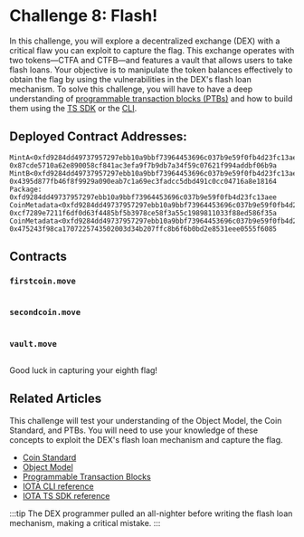 




# Challenge 8: Flash!

In this challenge, you will explore a decentralized exchange (DEX) with a critical flaw you can exploit to capture the flag. This exchange operates with two tokens—CTFA and CTFB—and features a vault that allows users to take flash loans. Your objective is to manipulate the token balances effectively to obtain the flag by using the vulnerabilities in the DEX's flash loan mechanism. 
To solve this challenge, you will have to have a deep understanding of [programmable transaction blocks (PTBs)](../iota-101/transactions/ptb/programmable-transaction-blocks-overview.mdx) and how to build them using the [TS SDK](../iota-101/transactions/ptb/building-programmable-transaction-blocks-ts-sdk.mdx) or the [CLI](../../references/cli/ptb.mdx).

## Deployed Contract Addresses:
```
MintA<0xfd9284dd49737957297ebb10a9bbf73964453696c037b9e59f0fb4d23fc13aee::ctfa::CTFA>: 0x87cde5710a62e890058cf841ac3efa9f7b9db7a34f59c07621f994addbf06b9a
MintB<0xfd9284dd49737957297ebb10a9bbf73964453696c037b9e59f0fb4d23fc13aee::ctfb::CTFB>: 0x4395d877fb46f8f9929a090eab7c1a69ec3fadcc5dbd491c0cc04716a8e18164
Package: 0xfd9284dd49737957297ebb10a9bbf73964453696c037b9e59f0fb4d23fc13aee
CoinMetadata<0xfd9284dd49737957297ebb10a9bbf73964453696c037b9e59f0fb4d23fc13aee::ctfa::CTFA>: 0xcf7289e7211f6df0d63f4485bf5b3978ce58f3a55c1989811033f88ed586f35a
CoinMetadata<0xfd9284dd49737957297ebb10a9bbf73964453696c037b9e59f0fb4d23fc13aee::ctfb::CTFB>: 0x475243f98ca1707225743502003d34b207ffc8b6f6b0bd2e8531eee0555f6085
```

## Contracts

### `firstcoin.move`
```move file=<rootDir>/docs/examples/move/ctf/challenge_8/sources/firstcoin.move
```

### `secondcoin.move`
```move file=<rootDir>/docs/examples/move/ctf/challenge_8/sources/secondcoin.move
```

### `vault.move`
```move file=<rootDir>/docs/examples/move/ctf/challenge_8/sources/vault.move
```

Good luck in capturing your eighth flag!


## Related Articles
This challenge will test your understanding of the Object Model, the Coin Standard, and PTBs. You will need to use your knowledge of these concepts to exploit the DEX's flash loan mechanism and capture the flag.

- [Coin Standard](../standards/coin.mdx)
- [Object Model](../iota-101/objects/object-model.mdx)
- [Programmable Transaction Blocks](../iota-101/transactions/ptb/programmable-transaction-blocks-overview.mdx)
- [IOTA CLI reference](../../references/cli/ptb.mdx)
- [IOTA TS SDK reference](../iota-101/transactions/ptb/building-programmable-transaction-blocks-ts-sdk.mdx)



:::tip
The DEX programmer pulled an all-nighter before writing the flash loan mechanism, making a critical mistake.
:::




<ChallengeVerifier expectedObjectType="0xfd9284dd49737957297ebb10a9bbf73964453696c037b9e59f0fb4d23fc13aee::vault::Flag" />